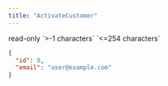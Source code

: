 ```yaml
---
title: "ActivateCustomer"
---
```


<ResponseField name="id" type="integer">
  read-only
</ResponseField>

<ResponseField name="email" type="string<email>" required >
`>-1 characters` `<=254 characters`
</ResponseField>

<ResponseExample>

```json
{
  "id": 0,
  "email": "user@example.com"
}
```

</ResponseExample>
